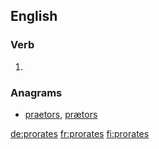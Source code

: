 ==English==

===Verb===
{{head|en}}

# {{en-third-person singular of|prorate}}

===Anagrams===
* [[praetors#English|praetors]], [[prætors#English|prætors]]

[[de:prorates]]
[[fr:prorates]]
[[fi:prorates]]